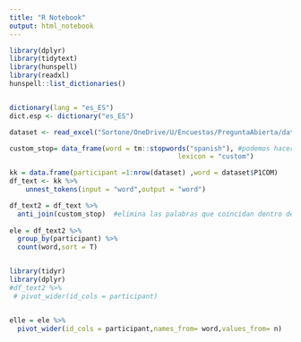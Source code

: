 ```yaml
---
title: "R Notebook"
output: html_notebook
---
```



```r
library(dplyr)
library(tidytext)
library(hunspell)
library(readxl)
hunspell::list_dictionaries()


dictionary(lang = "es_ES")
dict.esp <- dictionary("es_ES")

dataset <- read_excel("Sortone/OneDrive/U/Encuestas/PreguntaAbierta/dataset.xlsx")

custom_stop= data_frame(word = tm::stopwords("spanish"), #podemos hacerlo así
                                          lexicon = "custom")

kk = data.frame(participant =1:nrow(dataset) ,word = dataset$P1COM)
df_text <- kk %>% 
    unnest_tokens(input = "word",output = "word")

df_text2 = df_text %>%
  anti_join(custom_stop)  #elimina las palabras que coincidan dentro del registro de stopwords
  
ele = df_text2 %>% 
  group_by(participant) %>% 
  count(word,sort = T) 

```




```r


```


```r
library(tidyr)
library(dplyr)
#df_text2 %>% 
 # pivot_wider(id_cols = participant)


elle = ele %>% 
  pivot_wider(id_cols = participant,names_from= word,values_from= n)
```


